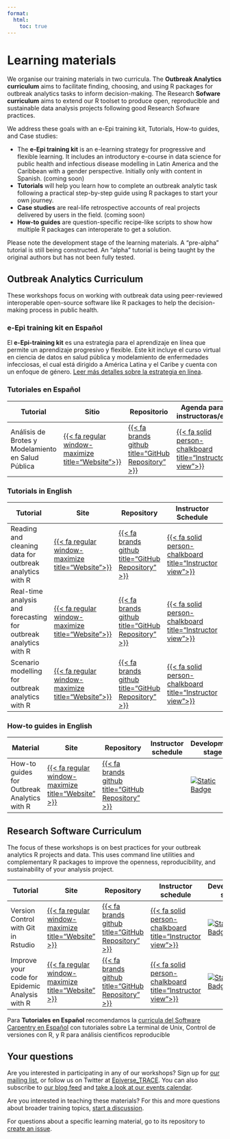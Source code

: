 ```yaml
---
format:
  html:
    toc: true
---
```


# Learning materials

We organise our training materials in two curricula. The **Outbreak Analytics curriculum** aims to facilitate finding, choosing, and using R packages for outbreak analytics tasks to inform decision-making. The Research **Sofware curriculum** aims to extend our R toolset to produce open, reproducible and sustainable data analysis projects following good Research Sofware practices.

We address these goals with an e-Epi training kit, Tutorials, How-to guides, and Case studies:

- The **e-Epi training kit** is an e-learning strategy for progressive
  and flexible learning. It includes an introductory e-course in data
  science for public health and infectious disease modelling in Latin
  America and the Caribbean with a gender perspective. Initially only
  with content in Spanish. (coming soon)
- **Tutorials** will help you learn how to complete an outbreak analytic
  task following a practical step-by-step guide using R packages to
  start your own journey.
- **Case studies** are real-life retrospective accounts of real projects
  delivered by users in the field. (coming soon)
- **How-to guides** are question-specific recipe-like scripts to show
  how multiple R packages can interoperate to get a solution.

Please note the development stage of the learning materials. A "pre-alpha" tutorial is still being constructed. An "alpha" tutorial is being taught by the original authors but has not been fully tested.

## Outbreak Analytics Curriculum

These workshops focus on working with outbreak data using peer-reviewed interoperable open-source software like R packages to help the decision-making process in public health.

### e-Epi training kit en Español

El **e-Epi-training kit** es una estrategia para el aprendizaje en línea que permite un aprendizaje progresivo y flexible. Este kit incluye el curso virtual en ciencia de datos en salud pública y modelamiento de enfermedades infecciosas, el cual está dirigido a América Latina y el Caribe y cuenta con un enfoque de género. [Leer más detalles sobre la estrategia en línea](https://epiverse-trace.github.io/epi-training-kit/).

### Tutoriales en Español

| Tutorial                                           | Sitio                                                                                                                                                    | Repositorio                                                                                        | Agenda para instructoras/es                                                                                                   | Fase de desarrollo                                                                                                                                                   |
| -------------------------------------------------- | -------------------------------------------------------------------------------------------------------------------------------------------------------- | -------------------------------------------------------------------------------------------------- | ----------------------------------------------------------------------------------------------------------------------------- | -------------------------------------------------------------------------------------------------------------------------------------------------------------------- |
| Análisis de Brotes y Modelamiento en Salud Pública | [{{< fa regular window-maximize title="Website">}}](https://epiverse-trace.github.io/epimodelac/) | [{{< fa brands github title="GitHub Repository" >}}](https://github.com/epiverse-trace/epimodelac/) | [{{< fa solid person-chalkboard title="Instructor view">}}](https://epiverse-trace.github.io/epimodelac/instructor/index.html) | [![Static Badge](https://img.shields.io/badge/pre-alpha-991b1b)](https://carpentries.github.io/lesson-development-training/lesson-design.html#iterative-development) |

### Tutorials in English

| Tutorial                                                         | Site                                                                                                    | Repository                                                                                              | Instructor Schedule                                                                                                                 | Development stage                                                                                                                                                    |
| ---------------------------------------------------------------- | ------------------------------------------------------------------------------------------------------- | ------------------------------------------------------------------------------------------------------- | ----------------------------------------------------------------------------------------------------------------------------------- | -------------------------------------------------------------------------------------------------------------------------------------------------------------------- |
| Reading and cleaning data for outbreak analytics with R          | [{{< fa regular window-maximize title="Website">}}](https://epiverse-trace.github.io/tutorials-early/)  | [{{< fa brands github title="GitHub Repository" >}}](https://github.com/epiverse-trace/tutorials-early)  | [{{< fa solid person-chalkboard title="Instructor view">}}](https://epiverse-trace.github.io/tutorials-early/instructor/index.html)  | [![Static Badge](https://img.shields.io/badge/pre-alpha-991b1b)](https://carpentries.github.io/lesson-development-training/lesson-design.html#iterative-development) |
| Real-time analysis and forecasting for outbreak analytics with R | [{{< fa regular window-maximize title="Website">}}](https://epiverse-trace.github.io/tutorials-middle/) | [{{< fa brands github title="GitHub Repository" >}}](https://github.com/epiverse-trace/tutorials-middle) | [{{< fa solid person-chalkboard title="Instructor view">}}](https://epiverse-trace.github.io/tutorials-middle/instructor/index.html) | [![Static Badge](https://img.shields.io/badge/pre-alpha-991b1b)](https://carpentries.github.io/lesson-development-training/lesson-design.html#iterative-development) |
| Scenario modelling for outbreak analytics with R                 | [{{< fa regular window-maximize title="Website">}}](https://epiverse-trace.github.io/tutorials-late/)   | [{{< fa brands github title="GitHub Repository" >}}](https://github.com/epiverse-trace/tutorials-late)   | [{{< fa solid person-chalkboard title="Instructor view">}}](https://epiverse-trace.github.io/tutorials-late/instructor/index.html)   | [![Static Badge](https://img.shields.io/badge/pre-alpha-991b1b)](https://carpentries.github.io/lesson-development-training/lesson-design.html#iterative-development) |

### How-to guides in English

| Material                                    | Site                                                                                          | Repository                                                                                   | Instructor schedule | Development stage                                                                                                                                                    |
| ------------------------------------------- | --------------------------------------------------------------------------------------------- | -------------------------------------------------------------------------------------------- | ------------------- | -------------------------------------------------------------------------------------------------------------------------------------------------------------------- |
| How-to guides for Outbreak Analytics with R | [{{< fa regular window-maximize title="Website" >}}](https://epiverse-trace.github.io/howto/) | [{{< fa brands github title="GitHub Repository" >}}](https://github.com/epiverse-trace/howto) |                     | [![Static Badge](https://img.shields.io/badge/pre-alpha-991b1b)](https://carpentries.github.io/lesson-development-training/lesson-design.html#iterative-development) |

## Research Software Curriculum

The focus of these workshops is on best practices for your outbreak analytics R projects and data. This uses command line utilities and complementary R packages to improve the openness, reproducibility, and sustainability of your analysis project.

| Tutorial                                       | Site                                                                                                        | Repository                                                                                                 | Instructor schedule                                                                                                                    | Development stage                                                                                                                                                    |
| ---------------------------------------------- | ----------------------------------------------------------------------------------------------------------- | ---------------------------------------------------------------------------------------------------------- | -------------------------------------------------------------------------------------------------------------------------------------- | -------------------------------------------------------------------------------------------------------------------------------------------------------------------- |
| Version Control with Git in Rstudio            | [{{< fa regular window-maximize title="Website" >}}](https://epiverse-trace.github.io/git-rstudio-basics/)  | [{{< fa brands github title="GitHub Repository" >}}](https://github.com/epiverse-trace/git-rstudio-basics/) | [{{< fa solid person-chalkboard title="Instructor view">}}](https://epiverse-trace.github.io/git-rstudio-basics/instructor/index.html)  | [![Static Badge](https://img.shields.io/badge/alpha-991b1b)](https://carpentries.github.io/lesson-development-training/lesson-design.html#iterative-development)     |
| Improve your code for Epidemic Analysis with R | [{{< fa regular window-maximize title="Website" >}}](https://epiverse-trace.github.io/research-compendium/) | [{{< fa brands github title="GitHub Repository" >}}](https://github.com/epiverse-trace/research-compendium) | [{{< fa solid person-chalkboard title="Instructor view">}}](https://epiverse-trace.github.io/research-compendium/instructor/index.html) | [![Static Badge](https://img.shields.io/badge/pre-alpha-991b1b)](https://carpentries.github.io/lesson-development-training/lesson-design.html#iterative-development) |

Para **Tutoriales en Español** recomendamos la [curricula del Software Carpentry en Español](https://software-carpentry.org/lessons/) con tutoriales sobre La terminal de Unix, Control de versiones con R, y R para análisis cientificos reproducible

## Your questions

Are you interested in participating in any of our workshops? Sign up for [our mailing list](https://data.org/initiatives/epiverse/our-community/), or follow us on Twitter at [Epiverse_TRACE](https://twitter.com/Epiverse_TRACE). You can also subscribe to [our blog feed](https://epiverse-trace.github.io/blog.html) and [take a look at our events calendar](https://view.monday.com/1267767805-fb40bb51c837164bf95532907829c3f8?r=euc1).

Are you interested in teaching these materials? For this and more questions about broader training topics, [start a discussion](https://github.com/orgs/epiverse-trace/discussions/new/choose).

For questions about a specific learning material, go to its repository to [create an issue](https://docs.github.com/en/issues/tracking-your-work-with-issues/creating-an-issue).
